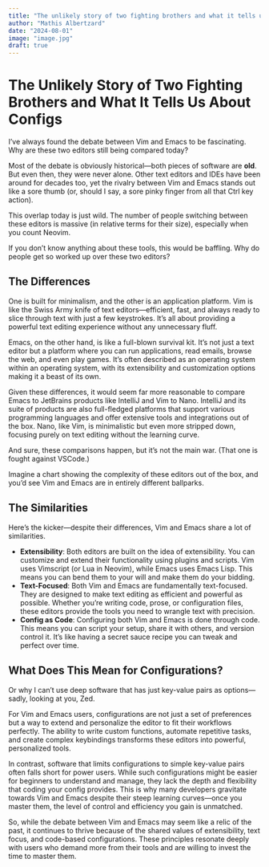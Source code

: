 ```yaml
---
title: "The unlikely story of two fighting brothers and what it tells us about configs"
author: "Mathis Albertzard"
date: "2024-08-01"
image: "image.jpg"
draft: true
---
```


# The Unlikely Story of Two Fighting Brothers and What It Tells Us About Configs

I’ve always found the debate between Vim and Emacs to be fascinating. Why are these two editors still being compared today?

Most of the debate is obviously historical—both pieces of software are **old**. But even then, they were never alone. Other text editors and IDEs have been around for decades too, yet the rivalry between Vim and Emacs stands out like a sore thumb (or, should I say, a sore pinky finger from all that Ctrl key action).

This overlap today is just wild. The number of people switching between these editors is massive (in relative terms for their size), especially when you count Neovim.

If you don't know anything about these tools, this would be baffling. Why do people get so worked up over these two editors?

## The Differences

One is built for minimalism, and the other is an application platform. Vim is like the Swiss Army knife of text editors—efficient, fast, and always ready to slice through text with just a few keystrokes. It's all about providing a powerful text editing experience without any unnecessary fluff.

Emacs, on the other hand, is like a full-blown survival kit. It's not just a text editor but a platform where you can run applications, read emails, browse the web, and even play games. It's often described as an operating system within an operating system, with its extensibility and customization options making it a beast of its own.

Given these differences, it would seem far more reasonable to compare Emacs to JetBrains products like IntelliJ and Vim to Nano. IntelliJ and its suite of products are also full-fledged platforms that support various programming languages and offer extensive tools and integrations out of the box. Nano, like Vim, is minimalistic but even more stripped down, focusing purely on text editing without the learning curve.

And sure, these comparisons happen, but it's not the main war. (That one is fought against VSCode.)

Imagine a chart showing the complexity of these editors out of the box, and you'd see Vim and Emacs are in entirely different ballparks.

## The Similarities

Here's the kicker—despite their differences, Vim and Emacs share a lot of similarities.

- **Extensibility**: Both editors are built on the idea of extensibility. You can customize and extend their functionality using plugins and scripts. Vim uses Vimscript (or Lua in Neovim), while Emacs uses Emacs Lisp. This means you can bend them to your will and make them do your bidding.
- **Text-Focused**: Both Vim and Emacs are fundamentally text-focused. They are designed to make text editing as efficient and powerful as possible. Whether you're writing code, prose, or configuration files, these editors provide the tools you need to wrangle text with precision.
- **Config as Code**: Configuring both Vim and Emacs is done through code. This means you can script your setup, share it with others, and version control it. It’s like having a secret sauce recipe you can tweak and perfect over time.

## What Does This Mean for Configurations?

Or why I can't use deep software that has just key-value pairs as options—sadly, looking at you, Zed.

For Vim and Emacs users, configurations are not just a set of preferences but a way to extend and personalize the editor to fit their workflows perfectly. The ability to write custom functions, automate repetitive tasks, and create complex keybindings transforms these editors into powerful, personalized tools.

In contrast, software that limits configurations to simple key-value pairs often falls short for power users. While such configurations might be easier for beginners to understand and manage, they lack the depth and flexibility that coding your config provides. This is why many developers gravitate towards Vim and Emacs despite their steep learning curves—once you master them, the level of control and efficiency you gain is unmatched.

So, while the debate between Vim and Emacs may seem like a relic of the past, it continues to thrive because of the shared values of extensibility, text focus, and code-based configurations. These principles resonate deeply with users who demand more from their tools and are willing to invest the time to master them.
